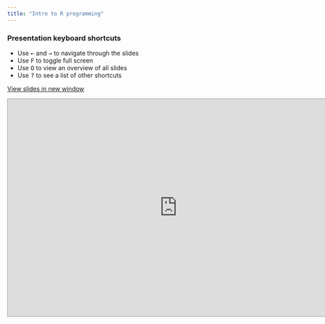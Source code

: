---
title: "Intro to R programming"
---

### **Presentation keyboard shortcuts**
          
::: {.text-line-space}
<ul>
  <li>Use <kbd>←</kbd> and <kbd>→</kbd> to navigate through the slides</li>
  
  <li>Use <kbd>F</kbd> to toggle full screen</li>
  
  <li>Use <kbd>O</kbd> to view an overview of all slides</li>
  
  <li>Use <kbd>?</kbd> to see a list of other shortcuts</li>
  
</ul>
:::

::: {}
<a href="https://chris-allones.github.io/sem-2023-materials/sem_presentations/01-intro-to-r/intro-to-r.html" target="_blank" class="btn-slides">View slides in new window</a>
:::





```{=html}
<iframe class=box width="780" height="500" src="https://chris-allones.github.io/sem-2023-materials/sem_presentations/01-intro-to-r/intro-to-r.html" style="border:1px solid #8e9aaf";></iframe>
```